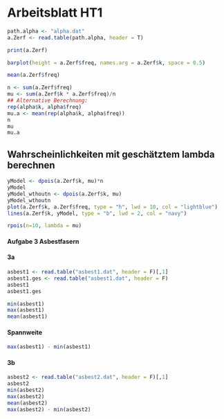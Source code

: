 # Arbeitsblatt HT1 {.unnumbered}

```r
path.alpha <- "alpha.dat"
a.Zerf <- read.table(path.alpha, header = T)

print(a.Zerf)

barplot(height = a.Zerf$freq, names.arg = a.Zerf$k, space = 0.5)

mean(a.Zerf$freq)

n <- sum(a.Zerf$freq)
mu <- sum(a.Zerf$k * a.Zerf$freq)/n
## Alternative Berechnung:
rep(alpha$k, alpha$freq)
mu.a <- mean(rep(alpha$k, alpha$freq))
n
mu
mu.a
```

## Wahrscheinlichkeiten mit geschätztem lambda berechnen
```r
yModel <- dpois(a.Zerf$k, mu)*n
yModel
yModel_wthoutn <- dpois(a.Zerf$k, mu)
yModel_wthoutn
plot(a.Zerf$k, a.Zerf$freq, type = "h", lwd = 10, col = "lightblue")
lines(a.Zerf$k, yModel, type = "b", lwd = 2, col = "navy")

```

```r
rpois(n=10, lambda = mu)
```

#### Aufgabe 3 Asbestfasern

#### 3a

```r
asbest1 <- read.table("asbest1.dat", header = F)[,1]
asbest1.ges <- read.table("asbest1.dat", header = F)
asbest1
asbest1.ges

min(asbest1)
max(asbest1)
mean(asbest1)

```

#### Spannweite

```r
max(asbest1) - min(asbest1)

```

#### 3b

```r
asbest2 <- read.table("asbest2.dat", header = F)[,1]
asbest2
min(asbest2)
max(asbest2)
mean(asbest2)
max(asbest2) - min(asbest2)
```
